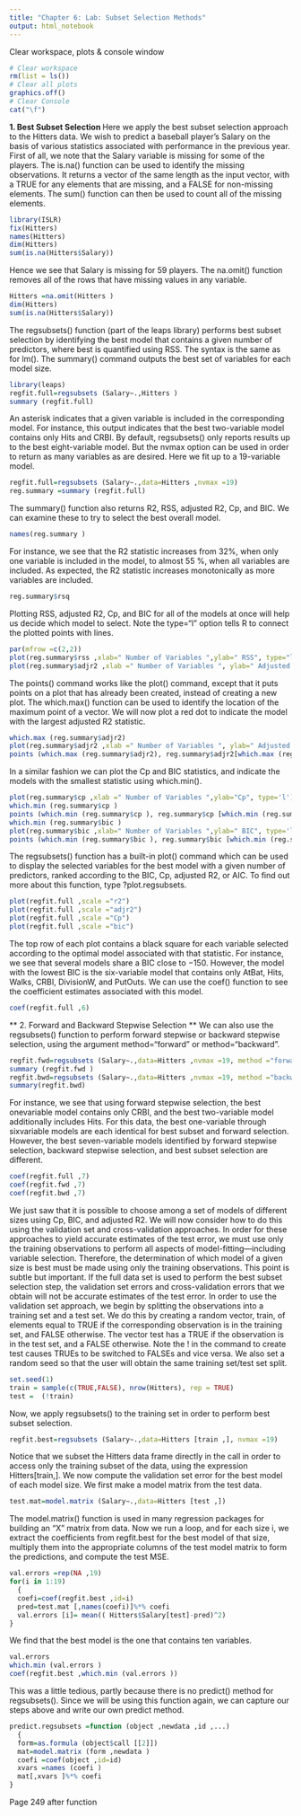 ---
title: "Chapter 6: Lab: Subset Selection Methods"
output: html_notebook
---
Clear workspace, plots & console window
```{r}
# Clear workspace
rm(list = ls())
# Clear all plots
graphics.off()
# Clear Console
cat("\f")
```
**1. Best Subset Selection **
Here we apply the best subset selection approach to the Hitters data. We wish to predict a baseball player’s Salary on the basis of various statistics associated with performance in the previous year. 
First of all, we note that the Salary variable is missing for some of the players. The is.na() function can be used to identify the missing observations. It returns a vector of the same length as the input vector, with a TRUE for any elements that are missing, and a FALSE for non-missing elements. The sum() function can then be used to count all of the missing elements.
```{r}
library(ISLR)
fix(Hitters)
names(Hitters)
dim(Hitters)
sum(is.na(Hitters$Salary))
```
Hence we see that Salary is missing for 59 players. The na.omit() function removes all of the rows that have missing values in any variable.
```{r}
Hitters =na.omit(Hitters )
dim(Hitters)
sum(is.na(Hitters$Salary))
```
The regsubsets() function (part of the leaps library) performs best subset selection by identifying the best model that contains a given number of predictors, where best is quantified using RSS. The syntax is the same as for lm(). The summary() command outputs the best set of variables for each model size.
```{r}
library(leaps)
regfit.full=regsubsets (Salary∼.,Hitters )
summary (regfit.full)
```
An asterisk indicates that a given variable is included in the corresponding model. For instance, this output indicates that the best two-variable model contains only Hits and CRBI. By default, regsubsets() only reports results up to the best eight-variable model. But the nvmax option can be used in order to return as many variables as are desired. Here we fit up to a 19-variable model.
```{r}
regfit.full=regsubsets (Salary∼.,data=Hitters ,nvmax =19)
reg.summary =summary (regfit.full)
```

The summary() function also returns R2, RSS, adjusted R2, Cp, and BIC. We can examine these to try to select the best overall model.
```{r}
names(reg.summary )
```

For instance, we see that the R2 statistic increases from 32%, when only one variable is included in the model, to almost 55 %, when all variables are included. As expected, the R2 statistic increases monotonically as more variables are included.
```{r}
reg.summary$rsq
```
Plotting RSS, adjusted R2, Cp, and BIC for all of the models at once will help us decide which model to select. Note the type="l" option tells R to connect the plotted points with lines.
```{r}
par(mfrow =c(2,2))
plot(reg.summary$rss ,xlab=" Number of Variables ",ylab=" RSS", type="l")
plot(reg.summary$adjr2 ,xlab =" Number of Variables ", ylab=" Adjusted RSq",type="l")
```
The points() command works like the plot() command, except that it puts points on a plot that has already been created, instead of creating a new plot. The which.max() function can be used to identify the location of the maximum point of a vector. We will now plot a red dot to indicate the model with the largest adjusted R2 statistic.
```{r}
which.max (reg.summary$adjr2)
plot(reg.summary$adjr2 ,xlab =" Number of Variables ", ylab=" Adjusted RSq",type="l")
points (which.max (reg.summary$adjr2), reg.summary$adjr2[which.max (reg.summary$adjr2)], col ="red",cex =2, pch =20)
```
In a similar fashion we can plot the Cp and BIC statistics, and indicate the models with the smallest statistic using which.min().
```{r}
plot(reg.summary$cp ,xlab =" Number of Variables ",ylab="Cp", type='l')
which.min (reg.summary$cp )
points (which.min (reg.summary$cp ), reg.summary$cp [which.min (reg.summary$cp )], col ="red",cex =2, pch =20)
which.min (reg.summary$bic )
plot(reg.summary$bic ,xlab=" Number of Variables ",ylab=" BIC", type='l')
points (which.min (reg.summary$bic ), reg.summary$bic [which.min (reg.summary$bic )], col =" red",cex =2, pch =20)
```
The regsubsets() function has a built-in plot() command which can be used to display the selected variables for the best model with a given number of predictors, ranked according to the BIC, Cp, adjusted R2, or AIC. To find out more about this function, type ?plot.regsubsets.
```{r}
plot(regfit.full ,scale ="r2")
plot(regfit.full ,scale ="adjr2")
plot(regfit.full ,scale ="Cp")
plot(regfit.full ,scale ="bic")
```
The top row of each plot contains a black square for each variable selected according to the optimal model associated with that statistic. For instance, we see that several models share a BIC close to −150. However, the model with the lowest BIC is the six-variable model that contains only AtBat, Hits, Walks, CRBI, DivisionW, and PutOuts. We can use the coef() function to see the coefficient estimates associated with this model.
```{r}
coef(regfit.full ,6)
```
** 2. Forward and Backward Stepwise Selection **
We can also use the regsubsets() function to perform forward stepwise or backward stepwise selection, using the argument method="forward" or method="backward".
```{r}
regfit.fwd=regsubsets (Salary∼.,data=Hitters ,nvmax =19, method ="forward")
summary (regfit.fwd )
regfit.bwd=regsubsets (Salary∼.,data=Hitters ,nvmax =19, method ="backward")
summary(regfit.bwd)
```
For instance, we see that using forward stepwise selection, the best onevariable model contains only CRBI, and the best two-variable model additionally includes Hits. For this data, the best one-variable through sixvariable models are each identical for best subset and forward selection. However, the best seven-variable models identified by forward stepwise selection, backward stepwise selection, and best subset selection are different.
```{r}
coef(regfit.full ,7)
coef(regfit.fwd ,7)
coef(regfit.bwd ,7)
```
We just saw that it is possible to choose among a set of models of different sizes using Cp, BIC, and adjusted R2. We will now consider how to do this using the validation set and cross-validation approaches.
In order for these approaches to yield accurate estimates of the test error, we must use only the training observations to perform all aspects of model-fitting—including variable selection. Therefore, the determination of which model of a given size is best must be made using only the training observations. This point is subtle but important. If the full data set is used to perform the best subset selection step, the validation set errors and cross-validation errors that we obtain will not be accurate estimates of the
test error.
In order to use the validation set approach, we begin by splitting the observations into a training set and a test set. We do this by creating a random vector, train, of elements equal to TRUE if the corresponding observation is in the training set, and FALSE otherwise. The vector test has a TRUE if the observation is in the test set, and a FALSE otherwise. Note the ! in the command to create test causes TRUEs to be switched to FALSEs and vice versa. We also set a random seed so that the user will obtain the same
training set/test set split.
```{r}
set.seed(1)
train = sample(c(TRUE,FALSE), nrow(Hitters), rep = TRUE)
test =  (!train)
```
Now, we apply regsubsets() to the training set in order to perform best subset selection.
```{r}
regfit.best=regsubsets (Salary∼.,data=Hitters [train ,], nvmax =19)
```
Notice that we subset the Hitters data frame directly in the call in order to access only the training subset of the data, using the expression Hitters[train,]. We now compute the validation set error for the best model of each model size. We first make a model matrix from the test data.

```{r}
test.mat=model.matrix (Salary∼.,data=Hitters [test ,])
```
The model.matrix() function is used in many regression packages for building an “X” matrix from data. Now we run a loop, and for each size i, we extract the coefficients from regfit.best for the best model of that size, multiply them into the appropriate columns of the test model matrix to form the predictions, and compute the test MSE.
```{r}
val.errors =rep(NA ,19)
for(i in 1:19)
  {
  coefi=coef(regfit.best ,id=i)
  pred=test.mat [,names(coefi)]%*% coefi
  val.errors [i]= mean(( Hitters$Salary[test]-pred)^2)
}
```
We find that the best model is the one that contains ten variables.
```{r}
val.errors
which.min (val.errors )
coef(regfit.best ,which.min (val.errors ))
```
This was a little tedious, partly because there is no predict() method for regsubsets(). Since we will be using this function again, we can capture our steps above and write our own predict method.
```{r}
predict.regsubsets =function (object ,newdata ,id ,...)
  {
  form=as.formula (object$call [[2]])
  mat=model.matrix (form ,newdata )
  coefi =coef(object ,id=id)
  xvars =names (coefi )
  mat[,xvars ]%*% coefi
}
```

Page 249 after function